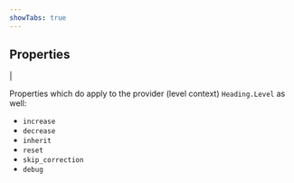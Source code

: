 ```yaml
---
showTabs: true
---
```



## Properties

<PropertiesTable props={HeadingProperties} />|

Properties which do apply to the provider (level context) `Heading.Level` as well:

- `increase`
- `decrease`
- `inherit`
- `reset`
- `skip_correction`
- `debug`
